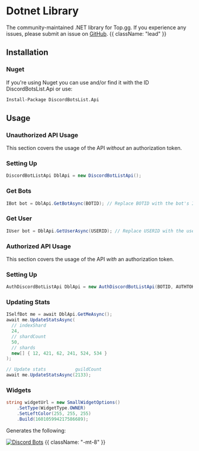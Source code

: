 # Dotnet Library

The community-maintained .NET library for Top.gg. If you experience any issues, please submit an issue on [GitHub](https://github.com/top-gg/DBL-dotnet-Library). {{ className: "lead" }}

## Installation

### Nuget

If you're using Nuget you can use and/or find it with the ID DiscordBotsList.Api or use:

```ps
Install-Package DiscordBotsList.Api
```

## Usage

### Unauthorized API Usage

This section covers the usage of the API *without* an authorization token.

### Setting Up
```csharp
DiscordBotListApi DblApi = new DiscordBotListApi();
```

### Get Bots
```csharp
IBot bot = DblApi.GetBotAsync(BOTID); // Replace BOTID with the bot's ID
```

### Get User
```csharp
IUser bot = DblApi.GetUserAsync(USERID); // Replace USERID with the user's ID
```


### Authorized API Usage

This section covers the usage of the API *with* an authorization token.

### Setting Up
```csharp
AuthDiscordBotListApi DblApi = new AuthDiscordBotListApi(BOTID, AUTHTOKEN);
```

### Updating Stats
```csharp
ISelfBot me = await DblApi.GetMeAsync();
await me.UpdateStatsAsync(
  // indexShard
  24,
  // shardCount
  50,
  // shards
  new[] { 12, 421, 62, 241, 524, 534 }
);

// Update stats           guildCount
await me.UpdateStatsAsync(2133);
```

### Widgets
```csharp
string widgetUrl = new SmallWidgetOptions()
	.SetType(WidgetType.OWNER)
	.SetLeftColor(255, 255, 255)
	.Build(160105994217586689);
```
Generates the following:

[![Discord Bots](https://discordbots.org/api/widget/status/160105994217586689.svg?leftcolor=FFFFFF)](https://discordbots.org/bot/160105994217586689) {{ className: "-mt-8" }}